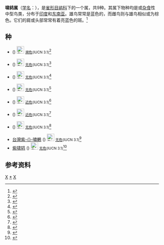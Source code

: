 {{noteTA
|1=zh-cn:紫啸鸫; zh-tw:白斑紫嘯鶇; zh-hk:紫嘯鶇;
}}
{{Automatic taxobox
| taxon = Myophonus
| authority = [[Coenraad_Jacob_Temminck|Temminck]], 1822
| image = Blue Whistling Thrush Thailand.jpg
| image_caption = [[紫啸鸫|紫啸鸫]] ''Myophonus caeruleus''
| subdivision_ranks = 种
| subdivision = 参见内文
}}
'''啸鸫属'''（[[学名|学名]]：''{{lang|la|Myophonus}}''），是[[雀形目|雀形目]][[鹟科|鹟科]]下的一个属，共9种。其属下物种均是{{tsl|en|insectivorous|食昆虫动物|食虫}}或[[杂食|杂食]]性中型鸟类，分布于[[印度|印度]]和[[东南亚|东南亚]]。雄鸟常常是蓝色的，而雌鸟则与雄鸟相似或为棕色。它们的肩或头部常常有着亮蓝色的斑。<ref>{{cite journal|journal= Proceedings of the Royal Society B: Biological Sciences| title= Bright Ultraviolet Colouration in the Asian Whistling-Thrushes (''Myiophonus'' spp.)|volume= 263|issue= 1372|pages= 843–848|year=1996|author=Staffan Andersson|doi=10.1098/rspb.1996.0124}}</ref>

==种==
* {{tsl|en|Myophonus blighi|斯里兰卡啸鸫}} ({{lang|la|''M. blighi''}}) [[File:Status_iucn_EN_icon.svg|24px]] <small>[[濒危|濒危]](IUCN 3.1)</small><ref>{{IUCN|id=22708292 |title=''Myophonus blighi'' |assessors=[[BirdLife_International|BirdLife International]] |version=2013.2 |year=2012 |accessdate=26 November 2013}}</ref>
* {{tsl|en|Myophonus melanurus|辉亮啸鸫}} ({{lang|la|''M. melanurus''}}) [[File:Status_iucn_LC_icon.svg|24px]] <small>[[无危|无危]](IUCN 3.1)</small><ref>{{IUCN|id=22708303 |title=''Myophonus melanurus'' |assessors=[[BirdLife_International|BirdLife International]] |version=2013.2 |year=2012 |accessdate=26 November 2013}}</ref>
* {{tsl|en|Myophonus glaucinus|爪哇啸鸫}} ({{lang|la|''M. glaucinus''}}) [[File:Status_iucn_LC_icon.svg|24px]] <small>[[无危|无危]](IUCN 3.1)</small><ref>{{IUCN|id=22733656 |title=''Myophonus glaucinus'' |assessors=[[BirdLife_International|BirdLife International]] |version=2013.2 |year=2013 |accessdate=26 November 2013}}</ref>
* {{tsl|en|Myophonus borneensis|婆罗洲啸鸫}} ({{lang|la|''M. borneensis''}}) [[File:Status_iucn_LC_icon.svg|24px]] <small>[[无危|无危]](IUCN 3.1)</small><ref>{{IUCN|id=22732973 |title=''Myophonus borneensis'' |assessors=[[BirdLife_International|BirdLife International]] |version=2013.2 |year=2012 |accessdate=26 November 2013}}</ref>
* {{tsl|en|Myophonus castaneus|褐翅啸鸫}} ({{lang|la|''M. castaneus''}}) [[File:Status_iucn_NT_icon.svg|24px]] <small>[[近危|近危]](IUCN 3.1)</small><ref>{{IUCN|id=22732967 |title=''Myophonus castaneus'' |assessors=[[BirdLife_International|BirdLife International]] |version=2013.2 |year=2012 |accessdate=26 November 2013}}</ref>
* {{tsl|en|Myophonus robinsoni|马来啸鸫}} ({{lang|la|''M. robinsoni''}}) [[File:Status_iucn_NT_icon.svg|24px]] <small>[[近危|近危]](IUCN 3.1)</small><ref>{{IUCN|id=22708313 |title=''Myophonus robinsoni'' |assessors=[[BirdLife_International|BirdLife International]] |version=2013.2 |year=2012 |accessdate=26 November 2013}}</ref>
* {{tsl|en|Myophonus horsfieldii|马拉啸鸫}} ({{lang|la|''M. horsfieldii''}}) [[File:Status_iucn_LC_icon.svg|24px]] <small>[[无危|无危]](IUCN 3.1)</small><ref>{{IUCN|id=22708324 |title=''Myophonus horsfieldii'' |assessors=[[BirdLife_International|BirdLife International]] |version=2013.2 |year=2012 |accessdate=26 November 2013}}</ref>
* [[台灣紫嘯鶇|台灣紫-{}-嘯鶇]] ({{lang|la|''M. insularis''}}) [[File:Status_iucn_LC_icon.svg|24px]] <small>[[无危|无危]](IUCN 3.1)</small><ref>{{IUCN|id=22708334 |title=''Myophonus insularis'' |assessors=[[BirdLife_International|BirdLife International]] |version=2013.2 |year=2012 |accessdate=26 November 2013}}</ref>
* [[紫啸鸫|紫啸鸫]] ({{lang|la|''M. caeruleus''}}) [[File:Status_iucn_LC_icon.svg|24px]] <small>[[无危|无危]](IUCN 3.1)</small><ref>{{IUCN|id=22708329 |title=''Myophonus caeruleus'' |assessors=[[BirdLife_International|BirdLife International]] |version=2013.2 |year=2013 |accessdate=26 November 2013}}</ref>

==参考资料==
{{reflist|2}}

{{Taxonbar}}
[[Category:鹟科|X]]
[[Category:啸鸫属|*]]
[[Category:1822年描述的分类群|X]]